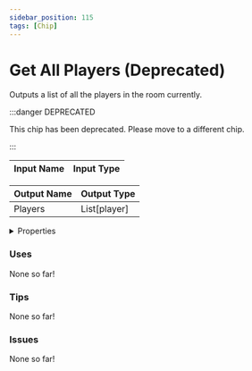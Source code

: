 ```yaml
---
sidebar_position: 115
tags: [Chip]
---
```


# Get All Players (Deprecated)

Outputs a list of all the players in the room currently.

:::danger DEPRECATED

This chip has been deprecated. Please move to a different chip.

:::


<EsbSvg />

| Input Name | Input Type |
|-----------|-----------|

| Output Name | Output Type |
|-----------|-----------|
| Players | List[player] |


<details>
  <summary>Properties</summary>
  <div>
    <div>
    <table>
      <thead>
        <tr>
          <th>Is beta required?</th>
          <th>❌</th>
        </tr>
        <tr>
          <th>Is this chip a trolling risk?</th>
          <th>❌</th>
        </tr>
        <tr>
          <th>Chip UUID</th>
          <th>09b0bf5b-95df-474b-b81a-4e8e2c78ed0a</th>
        </tr>
      </thead>
    </table>
    </div>
  </div>
</details>

### Uses

None so far!

### Tips

None so far!

### Issues

None so far!